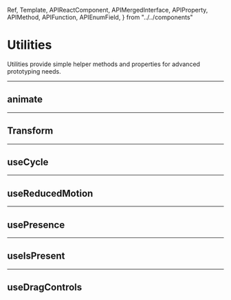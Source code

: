<!-- 👋 Editing this file? Need help? → https://github.com/framer/api-docs/blob/master/CONTRIBUTING.md -->

  Ref,
  Template,
  APIReactComponent,
  APIMergedInterface,
  APIProperty,
  APIMethod,
  APIFunction,
  APIEnumField,
} from "../../components"


# Utilities

<span className="lead">
  Utilities provide simple helper methods and properties for
  advanced prototyping needs.
</span>

---

## animate

<APIFunction name="animate" />

---

## Transform

<APIFunction name="(transform:1)" />
<APIFunction name="(transform:2)" />

---

## useCycle

<APIFunction name="useCycle" />

---

## useReducedMotion

<APIFunction name="useReducedMotion" />

---

## usePresence

<APIFunction name="usePresence" />

---

## useIsPresent

<APIFunction name="useIsPresent" />

---

## useDragControls

<APIFunction name="useDragControls" />
